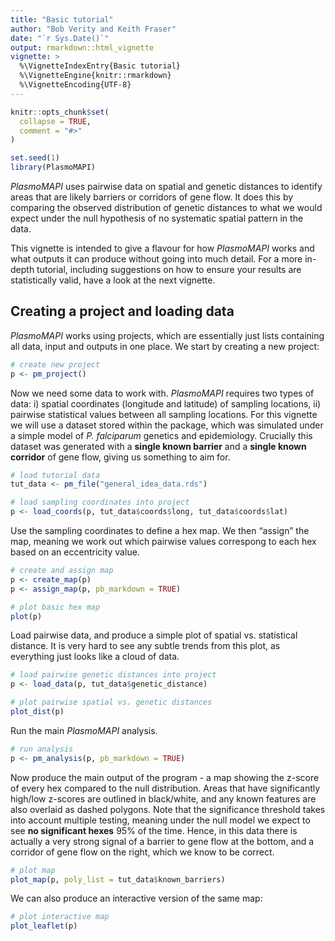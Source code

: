 ---
title: "Basic tutorial"
author: "Bob Verity and Keith Fraser"
date: "`r Sys.Date()`"
output: rmarkdown::html_vignette
vignette: >
  %\VignetteIndexEntry{Basic tutorial}
  %\VignetteEngine{knitr::rmarkdown}
  %\VignetteEncoding{UTF-8}
---

```{r, include = FALSE}
knitr::opts_chunk$set(
  collapse = TRUE,
  comment = "#>"
)
```

```{r, echo = FALSE}
set.seed(1)
library(PlasmoMAPI)
```

*PlasmoMAPI* uses pairwise data on spatial and genetic distances to identify
areas that are likely barriers or corridors of gene flow. It does this by
comparing the observed distribution of genetic distances to what we would expect
under the null hypothesis of no systematic spatial pattern in the data.

This vignette is intended to give a flavour for how *PlasmoMAPI* works and what
outputs it can produce without going into much detail. For a more in-depth
tutorial, including suggestions on how to ensure your results are statistically
valid, have a look at the next vignette.

## Creating a project and loading data

*PlasmoMAPI* works using projects, which are essentially just lists containing all
data, input and outputs in one place. We start by creating a new project:

```{r}
# create new project
p <- pm_project()
```

Now we need some data to work with. *PlasmoMAPI* requires two types of data: i)
spatial coordinates (longitude and latitude) of sampling locations, ii) pairwise
statistical values between all sampling locations. For this vignette we will use
a dataset stored within the package, which was simulated under a simple model of
*P. falciparum* genetics and epidemiology. Crucially this dataset was generated
with a **single known barrier** and a **single known corridor** of gene flow,
giving us something to aim for.

```{r}
# load tutorial data
tut_data <- pm_file("general_idea_data.rds")

# load sampling coordinates into project
p <- load_coords(p, tut_data$coords$long, tut_data$coords$lat)
```

Use the sampling coordinates to define a hex map. We then "assign" the map,
meaning we work out which pairwise values correspong to each hex based on an
eccentricity value.

```{r, fig.width = 6, fig.height = 4.5}
# create and assign map
p <- create_map(p)
p <- assign_map(p, pb_markdown = TRUE)

# plot basic hex map
plot(p)
```

Load pairwise data, and produce a simple plot of spatial vs. statistical
distance. It is very hard to see any subtle trends from this plot, as everything
just looks like a cloud of data.

```{r, fig.width = 6, fig.height = 4.5}
# load pairwise genetic distances into project
p <- load_data(p, tut_data$genetic_distance)

# plot pairwise spatial vs. genetic distances
plot_dist(p)
```

Run the main *PlasmoMAPI* analysis.

```{r}
# run analysis
p <- pm_analysis(p, pb_markdown = TRUE)
```

Now produce the main output of the program - a map showing the z-score of every
hex compared to the null distribution. Areas that have significantly high/low
z-scores are outlined in black/white, and any known features are also overlaid
as dashed polygons. Note that the significance threshold takes into account
multiple testing, meaning under the null model we expect to see **no significant
hexes** 95% of the time. Hence, in this data there is actually a very strong
signal of a barrier to gene flow at the bottom, and a corridor of gene flow on
the right, which we know to be correct.

```{r, fig.width = 6, fig.height = 4.5}
# plot map
plot_map(p, poly_list = tut_data$known_barriers)
```

We can also produce an interactive version of the same map:

```{r, fig.width = 6, fig.height = 4.5, eval=FALSE}
# plot interactive map
plot_leaflet(p)
```
